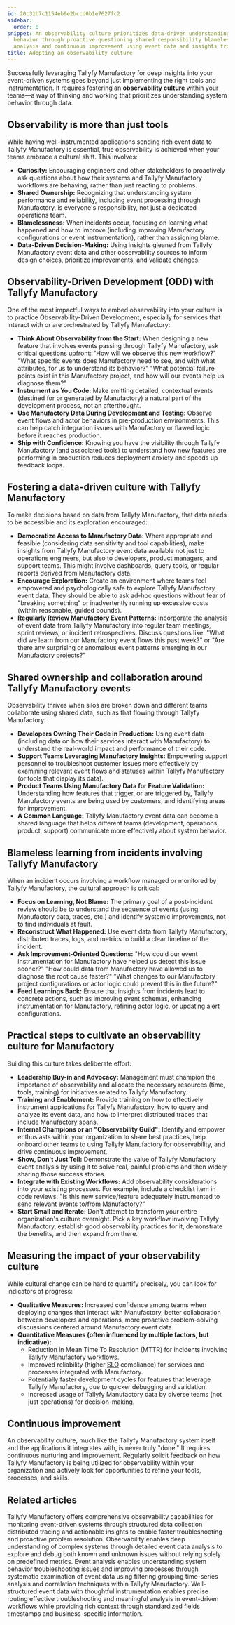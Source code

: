 ```yaml
---
id: 20c31b7c1154eb9e2bccd0b1e7627fc2
sidebar:
  order: 8
snippet: An observability culture prioritizes data-driven understanding of system
  behavior through proactive questioning shared responsibility blameless incident
  analysis and continuous improvement using event data and insights from Tallyfy Manufactory.
title: Adopting an observability culture
---
```


Successfully leveraging Tallyfy Manufactory for deep insights into your event-driven systems goes beyond just implementing the right tools and instrumentation. It requires fostering an **observability culture** within your teams—a way of thinking and working that prioritizes understanding system behavior through data.

## Observability is more than just tools

While having well-instrumented applications sending rich event data to Tallyfy Manufactory is essential, true observability is achieved when your teams embrace a cultural shift. This involves:

*   **Curiosity:** Encouraging engineers and other stakeholders to proactively ask questions about how their systems and Tallyfy Manufactory workflows are behaving, rather than just reacting to problems.
*   **Shared Ownership:** Recognizing that understanding system performance and reliability, including event processing through Manufactory, is everyone's responsibility, not just a dedicated operations team.
*   **Blamelessness:** When incidents occur, focusing on learning what happened and how to improve (including improving Manufactory configurations or event instrumentation), rather than assigning blame.
*   **Data-Driven Decision-Making:** Using insights gleaned from Tallyfy Manufactory event data and other observability sources to inform design choices, prioritize improvements, and validate changes.

## Observability-Driven Development (ODD) with Tallyfy Manufactory

One of the most impactful ways to embed observability into your culture is to practice Observability-Driven Development, especially for services that interact with or are orchestrated by Tallyfy Manufactory:

*   **Think About Observability from the Start:** When designing a new feature that involves events passing through Tallyfy Manufactory, ask critical questions upfront: "How will we observe this new workflow?" "What specific events does Manufactory need to see, and with what attributes, for us to understand its behavior?" "What potential failure points exist in this Manufactory project, and how will our events help us diagnose them?"
*   **Instrument as You Code:** Make emitting detailed, contextual events (destined for or generated by Manufactory) a natural part of the development process, not an afterthought.
*   **Use Manufactory Data During Development and Testing:** Observe event flows and actor behaviors in pre-production environments. This can help catch integration issues with Manufactory or flawed logic before it reaches production.
*   **Ship with Confidence:** Knowing you have the visibility through Tallyfy Manufactory (and associated tools) to understand how new features are performing in production reduces deployment anxiety and speeds up feedback loops.

## Fostering a data-driven culture with Tallyfy Manufactory

To make decisions based on data from Tallyfy Manufactory, that data needs to be accessible and its exploration encouraged:

*   **Democratize Access to Manufactory Data:** Where appropriate and feasible (considering data sensitivity and tool capabilities), make insights from Tallyfy Manufactory event data available not just to operations engineers, but also to developers, product managers, and support teams. This might involve dashboards, query tools, or regular reports derived from Manufactory data.
*   **Encourage Exploration:** Create an environment where teams feel empowered and psychologically safe to explore Tallyfy Manufactory event data. They should be able to ask ad-hoc questions without fear of "breaking something" or inadvertently running up excessive costs (within reasonable, guided bounds).
*   **Regularly Review Manufactory Event Patterns:** Incorporate the analysis of event data from Tallyfy Manufactory into regular team meetings, sprint reviews, or incident retrospectives. Discuss questions like: "What did we learn from our Manufactory event flows this past week?" or "Are there any surprising or anomalous event patterns emerging in our Manufactory projects?"

## Shared ownership and collaboration around Tallyfy Manufactory events

Observability thrives when silos are broken down and different teams collaborate using shared data, such as that flowing through Tallyfy Manufactory:

*   **Developers Owning Their Code in Production:** Using event data (including data on how their services interact with Manufactory) to understand the real-world impact and performance of their code.
*   **Support Teams Leveraging Manufactory Insights:** Empowering support personnel to troubleshoot customer issues more effectively by examining relevant event flows and statuses within Tallyfy Manufactory (or tools that display its data).
*   **Product Teams Using Manufactory Data for Feature Validation:** Understanding how features that trigger, or are triggered by, Tallyfy Manufactory events are being used by customers, and identifying areas for improvement.
*   **A Common Language:** Tallyfy Manufactory event data can become a shared language that helps different teams (development, operations, product, support) communicate more effectively about system behavior.

## Blameless learning from incidents involving Tallyfy Manufactory

When an incident occurs involving a workflow managed or monitored by Tallyfy Manufactory, the cultural approach is critical:

*   **Focus on Learning, Not Blame:** The primary goal of a post-incident review should be to understand the sequence of events (using Manufactory data, traces, etc.) and identify systemic improvements, not to find individuals at fault.
*   **Reconstruct What Happened:** Use event data from Tallyfy Manufactory, distributed traces, logs, and metrics to build a clear timeline of the incident.
*   **Ask Improvement-Oriented Questions:** "How could our event instrumentation for Manufactory have helped us detect this issue sooner?" "How could data from Manufactory have allowed us to diagnose the root cause faster?" "What changes to our Manufactory project configurations or actor logic could prevent this in the future?"
*   **Feed Learnings Back:** Ensure that insights from incidents lead to concrete actions, such as improving event schemas, enhancing instrumentation for Manufactory, refining actor logic, or updating alert configurations.

## Practical steps to cultivate an observability culture for Manufactory

Building this culture takes deliberate effort:

*   **Leadership Buy-in and Advocacy:** Management must champion the importance of observability and allocate the necessary resources (time, tools, training) for initiatives related to Tallyfy Manufactory.
*   **Training and Enablement:** Provide training on how to effectively instrument applications for Tallyfy Manufactory, how to query and analyze its event data, and how to interpret distributed traces that include Manufactory spans.
*   **Internal Champions or an "Observability Guild":** Identify and empower enthusiasts within your organization to share best practices, help onboard other teams to using Tallyfy Manufactory for observability, and drive continuous improvement.
*   **Show, Don't Just Tell:** Demonstrate the value of Tallyfy Manufactory event analysis by using it to solve real, painful problems and then widely sharing those success stories.
*   **Integrate with Existing Workflows:** Add observability considerations into your existing processes. For example, include a checklist item in code reviews: "Is this new service/feature adequately instrumented to send relevant events to/from Manufactory?"
*   **Start Small and Iterate:** Don't attempt to transform your entire organization's culture overnight. Pick a key workflow involving Tallyfy Manufactory, establish good observability practices for it, demonstrate the benefits, and then expand from there.

## Measuring the impact of your observability culture

While cultural change can be hard to quantify precisely, you can look for indicators of progress:

*   **Qualitative Measures:** Increased confidence among teams when deploying changes that interact with Manufactory, better collaboration between developers and operations, more proactive problem-solving discussions centered around Manufactory event data.
*   **Quantitative Measures (often influenced by multiple factors, but indicative):**
    *   Reduction in Mean Time To Resolution (MTTR) for incidents involving Tallyfy Manufactory workflows.
    *   Improved reliability (higher [SLO](/products/manufactory/best-practices/setting-up-alerts-and-slos/) compliance) for services and processes integrated with Manufactory.
    *   Potentially faster development cycles for features that leverage Tallyfy Manufactory, due to quicker debugging and validation.
    *   Increased usage of Tallyfy Manufactory data by diverse teams (not just operations) for decision-making.

## Continuous improvement

An observability culture, much like the Tallyfy Manufactory system itself and the applications it integrates with, is never truly "done." It requires continuous nurturing and improvement. Regularly solicit feedback on how Tallyfy Manufactory is being utilized for observability within your organization and actively look for opportunities to refine your tools, processes, and skills.


## Related articles
<CardGrid>
<LinkTitleCard header="<b>Manufactory > Introduction to observability best practices</b>" href="/products/manufactory/best-practices/" > Tallyfy Manufactory offers comprehensive observability capabilities for monitoring event-driven systems through structured data collection distributed tracing and actionable insights to enable faster troubleshooting and proactive problem resolution. </LinkTitleCard>
<LinkTitleCard header="<b>Best Practices > What is observability?</b>" href="/products/manufactory/best-practices/what-is-observability/" > Observability enables deep understanding of complex systems through detailed event data analysis to explore and debug both known and unknown issues without relying solely on predefined metrics. </LinkTitleCard>
<LinkTitleCard header="<b>Best Practices > Analyzing events and deriving insights</b>" href="/products/manufactory/best-practices/analyzing-events-and-deriving-insights/" > Event analysis enables understanding system behavior troubleshooting issues and improving processes through systematic examination of event data using filtering grouping time-series analysis and correlation techniques within Tallyfy Manufactory. </LinkTitleCard>
<LinkTitleCard header="<b>Best Practices > Best practices for instrumenting applications</b>" href="/products/manufactory/best-practices/instrumenting-applications-for-manufactory/" > Well-structured event data with thoughtful instrumentation enables precise routing effective troubleshooting and meaningful analysis in event-driven workflows while providing rich context through standardized fields timestamps and business-specific information. </LinkTitleCard>
</CardGrid>
